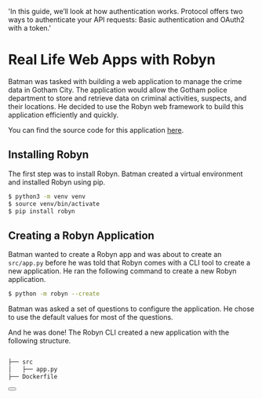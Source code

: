   'In this guide, we’ll look at how authentication works. Protocol offers two ways to authenticate your API requests: Basic authentication and OAuth2 with a token.'

# Real Life Web Apps with Robyn

Batman was tasked with building a web application to manage the crime data in Gotham City. The application would allow the Gotham police department to store and retrieve data on criminal activities, suspects, and their locations. He decided to use the Robyn web framework to build this application efficiently and quickly.

You can find the source code for this application [here](https://github.com/sparckles/example_robyn_app).

## Installing Robyn

The first step was to install Robyn. Batman created a virtual environment and installed Robyn using pip.

```bash
$ python3 -m venv venv
$ source venv/bin/activate
$ pip install robyn
```

## Creating a Robyn Application

Batman wanted to create a Robyn app and was about to create an `src/app.py` before he was told that Robyn comes with a CLI tool to create a new application. He ran the following command to create a new Robyn application.

```bash
$ python -m robyn --create
```

Batman was asked a set of questions to configure the application. He chose to use the default values for most of the questions.

And he was done! The Robyn CLI created a new application with the following structure.

```bash

├── src
│   ├── app.py
├── Dockerfile

```


<div className="not-prose">
  <Button
    href="/documentation/example_app/modeling_routes"
    variant="text"
    arrow="right"
    children="Modeling Routes"
  />
</div>

